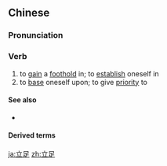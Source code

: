 ==Chinese==
{{zh-forms}}

===Pronunciation===
{{zh-pron
|m=lìzú
|c=laap6 zuk1
|h=pfs=li̍p-chiuk
|cat=v
}}

===Verb===
{{zh-verb}}

# to [[gain]] a [[foothold]] in; to [[establish]] oneself in
# to [[base]] oneself upon; to give [[priority]] to

====See also====
* {{zh-l|落腳}}

====Derived terms====
{{zh-der|無立足之地|立足地|立足點|立足之地}}

[[ja:立足]]
[[zh:立足]]